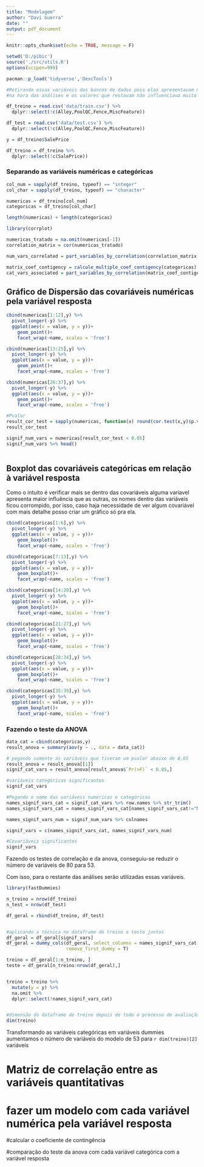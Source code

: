 ```yaml
---
title: "Modelagem"
author: "Davi Guerra"
date: ""
output: pdf_document
---
```


```r
knitr::opts_chunk$set(echo = TRUE, message = F)
```

```r
setwd('D:/pibic')
source('./src/utils.R')
options(scipen=999)

pacman::p_load('tidyverse','DescTools')

#Retirando essas variáveis dos bancos de dados pois elas apresentavam muitos valores faltantes
#na hora das análises e os valores que restavam não influenciava muito na variável resposta

df_treino = read.csv('data/train.csv') %>%
  dplyr::select(!c(Alley,PoolQC,Fence,MiscFeature)) 

df_test = read.csv('data/test.csv') %>% 
  dplyr::select(!c(Alley,PoolQC,Fence,MiscFeature))

y = df_treino$SalePrice

df_treino = df_treino %>% 
  dplyr::select(!c(SalePrice))
```


### Separando as variáveis numéricas e categóricas
```r
col_num = sapply(df_treino, typeof) == "integer"
col_char = sapply(df_treino, typeof) == "character"

numericas = df_treino[col_num]
categoricas = df_treino[col_char]

length(numericas) + length(categoricas)
```

```r
library(corrplot)

numericas_tratado = na.omit(numericas[-1])
correlation_matrix = cor(numericas_tratado)

num_vars_correlated = part_variables_by_correlation(correlation_matrix, 0.6)$correlacionadas

```

```r
matrix_coef_contigency = calcule_multiple_coef_contigency(categoricas)
cat_vars_associated = part_variables_by_correlation(matrix_coef_contigency, 0.5)$nao_correlacionadas
```






## Gráfico de Dispersão das covariáveis numéricas pela variável resposta

```r


cbind(numericas[1:12],y) %>% 
  pivot_longer(-y) %>% 
  ggplot(aes(x = value, y = y))+
    geom_point()+
    facet_wrap(~name, scales = 'free')

cbind(numericas[13:25],y) %>% 
  pivot_longer(-y) %>% 
  ggplot(aes(x = value, y = y))+
    geom_point()+
    facet_wrap(~name, scales = 'free')

cbind(numericas[26:37],y) %>% 
  pivot_longer(-y) %>% 
  ggplot(aes(x = value, y = y))+
    geom_point()+
    facet_wrap(~name, scales = 'free')

```
\subsection{Teste de correlação de pearson }
```r

#Pvalor
result_cor_test = sapply(numericas, function(x) round(cor.test(x,y)$p.value,5))
result_cor_test

signif_num_vars = numericas[result_cor_test < 0.05]
signif_num_vars %>% head()
  
```

## Boxplot das covariáveis categóricas em relação à variável resposta

Como o intuito é verificar mais se dentro das covariáveis alguma varíavel apresenta maior influência que as outras, os nomes dentro das variáveis ficou corrompido, por isso, caso haja necessidade de ver algum covariável com mais detalhe posso criar um gráfico só pra ela.

```r



cbind(categoricas[1:6],y) %>% 
  pivot_longer(-y) %>% 
  ggplot(aes(x = value, y = y))+
    geom_boxplot()+
    facet_wrap(~name, scales = 'free')

cbind(categoricas[7:13],y) %>% 
  pivot_longer(-y) %>% 
  ggplot(aes(x = value, y = y))+
    geom_boxplot()+
    facet_wrap(~name, scales = 'free')

cbind(categoricas[14:20],y) %>% 
  pivot_longer(-y) %>% 
  ggplot(aes(x = value, y = y))+
    geom_boxplot()+
    facet_wrap(~name, scales = 'free')

cbind(categoricas[21:27],y) %>% 
  pivot_longer(-y) %>% 
  ggplot(aes(x = value, y = y))+
    geom_boxplot()+
    facet_wrap(~name, scales = 'free')

cbind(categoricas[28:34],y) %>% 
  pivot_longer(-y) %>% 
  ggplot(aes(x = value, y = y))+
    geom_boxplot()+
    facet_wrap(~name, scales = 'free')

cbind(categoricas[35:39],y) %>% 
  pivot_longer(-y) %>% 
  ggplot(aes(x = value, y = y))+
    geom_boxplot()+
    facet_wrap(~name, scales = 'free')


```

### Fazendo o teste da ANOVA
```r
data_cat = cbind(categoricas,y) 
result_anova = summary(aov(y ~ ., data = data_cat))

```

```r
# pegando somente as variáveis que tiveram um pvalor abaixo de 0,05
result_anova = result_anova[[1]]
signif_cat_vars = result_anova[result_anova$`Pr(>F)` < 0.05,]

#variáveis categóricas significantes
signif_cat_vars

```


```r
#Pegando o nome das variáveis numéricas e categóricas
names_signif_vars_cat = signif_cat_vars %>% row.names %>% str_trim() 
names_signif_vars_cat = names_signif_vars_cat[names_signif_vars_cat!="NA"]

names_signif_vars_num = signif_num_vars %>% colnames

signif_vars = c(names_signif_vars_cat, names_signif_vars_num)

#Covariáveis significantes
signif_vars


```

Fazendo os testes de correlação e da anova, conseguiu-se reduzir o número de variáveis de 80 para 53.

Com isso, para o restante das análises serão utilizadas essas variáveis.


\subsection{Criação das variáveis dummies}


```r
library(fastDummies)

n_treino = nrow(df_treino)
n_test = nrow(df_test)

df_geral = rbind(df_treino, df_test)


#aplicando a técnica no dataframe de treino e teste juntos
df_geral = df_geral[signif_vars]
df_geral = dummy_cols(df_geral, select_columns = names_signif_vars_cat, 
                      remove_first_dummy = T)

treino = df_geral[1:n_treino, ]
teste = df_geral[n_treino:nrow(df_geral),]


treino = treino %>% 
  mutate(y = y) %>% 
  na.omit %>% 
  dplyr::select(!names_signif_vars_cat) 


#dimensão do dataframe de treino depois de todo o processo de avaliação e criação de variáveis
dim(treino)
```


Transformando as variáveis categóricas em variáveis dummies aumentamos o número de variáveis do modelo de 53 para `r dim(treino)[2]` variáveis


\subsection{Seleção do modelo}

<!-- Usando a fórmula do backward usando o critério de aic chegamos nos seguintes resultados: -->
<!-- ```{r, results='hide'} -->

<!-- library(MASS) -->


<!-- model = lm(y~., data = treino) -->
<!-- best_model = stepAIC(model, direction = 'backward') -->

<!-- ``` -->

<!-- Número de variáveis selecionadas: -->
<!-- ```{r} -->
<!-- best_model$coefficients %>% names %>% length -->
<!-- ``` -->
<!-- Variáveis selecionadas: -->

<!-- ```{r} -->
<!-- best_model$coefficients %>% names -->
<!-- ``` -->

<!-- Gráfico de resíduos: -->

<!-- ```{r} -->
<!-- plot(best_model$residuals) -->
<!-- ``` -->


<!-- Preparando os dados de teste para a predição: -->
<!-- ```{r} -->
<!-- teste = teste %>% -->
<!--   dplyr::select(!names_signif_vars_cat) -->
<!-- ``` -->

<!-- Fazendo a avaliação do modelo: -->
<!-- ```{r} -->
<!-- library(forecast) -->

<!-- y_true = y -->
<!-- y_pred = predict(best_model, treino) -->

<!-- accuracy(y_true, y_pred) -->
<!-- ``` -->









# Matriz de correlação entre as variáveis quantitativas

# fazer um modelo com cada variável numérica pela variável resposta

#calcular o coeficiente de contingência

#comparação do teste da anova com cada variável categórica com a variável resposta









